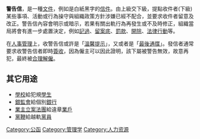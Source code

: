 {{unreferenced|time=2009-12-04T03:53:19+00:00}}
'''警告信'''，是一種[[文件|文件]]，例如是白紙黑字的[[信件|信件]]。由上級交下級，提點收件者(下級)某些事項、活動或行為操守與組織政策方針涉嫌已經不配合，並要求收件者留意及改正。警告信內容會明示或暗示，若果有關出軌行為再發生或不及時修正，組織當局將會有進一步處置決定，例如[[記過|記過]]、[[留案底|留案底]]、[[罰款|罰款]]、[[開除|開除]]、[[法律行動|法律行動]]等。

在[[人事管理|人事管理]]上，收警告信或許是「[[溫馨提示|溫馨提示]]」，又或者是「[[最後通牒|最後通牒]]」。發信者通常要求收警告信者即時[[簽收|簽收]]，因為僱主可以因此證明，該下屬被警告無效，故意再犯，最終被[[合理解僱|合理解僱]]。

==其它用途==
* [[學校|學校]]給犯規[[學生|學生]]
* [[銀監會|銀監會]]給個別[[銀行|銀行]]
* [[業主立案法團|業主立案法團]]給違章[[業戶|業戶]]
* [[黨鞭|黨鞭]]給越軌[[黨員|黨員]]

[[Category:公函|Category:公函]]
[[Category:管理学|Category:管理学]]
[[Category:人力资源|Category:人力资源]]